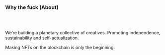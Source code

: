 
### Why the fuck <ExtraHeading>(About)</ExtraHeading>

<br />
<br />

We’re building a planetary collective of creatives. Promoting independence, sustainability and self-actualization.

Making NFTs on the blockchain is only the beginning.

